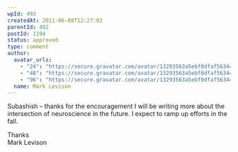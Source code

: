 ```yaml
---
wpId: 493
createdAt: 2011-06-08T12:27:02
parentId: 492
postId: 1194
status: approved
type: comment
author:
  avatar_urls:
    - "24": "https://secure.gravatar.com/avatar/13293563a5ebf0dfaf56344996d77811?s=24&d=mm&r=g"
    - "48": "https://secure.gravatar.com/avatar/13293563a5ebf0dfaf56344996d77811?s=48&d=mm&r=g"
    - "96": "https://secure.gravatar.com/avatar/13293563a5ebf0dfaf56344996d77811?s=96&d=mm&r=g"
  name: Mark Levison
---
```


Subashish – thanks for the encouragement I will be writing more about the intersection of neuroscience in the future. I expect to ramp up efforts in the fall.

Thanks  
Mark Levison